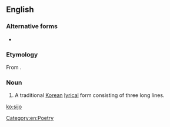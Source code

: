 ==English==

===Alternative forms===
* {{l|en|shijo}}

===Etymology===
From {{etyl|ko|en}} {{m|ko|시조}}.

===Noun===
{{en-noun}}
{{wikipedia}}
# A traditional [[Korean]] [[lyrical]] form consisting of three long lines.

[[Category:en:Poetry]]

[[ko:sijo]]